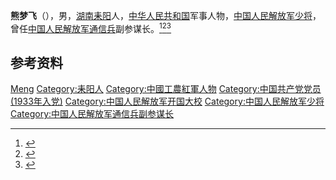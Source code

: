 {{Otheruses|other=名为熊梦飞的其他人物|熊梦飞}}

'''熊梦飞'''（{{bd|1912年||1995年}}），男，[[湖南|湖南]][[耒阳|耒阳]]人，[[中华人民共和国|中华人民共和国]]军事人物，[[中国人民解放军少将|中国人民解放军少将]]，曾任[[中国人民解放军通信兵|中国人民解放军通信兵]]副参谋长。<ref>{{Cite book|title=中国抗日战争人物大词典|author=刘景泉主编; 沈久泉, 王凯捷, 李卓副主编|publisher=天津大学出版社|year=1999|isbn=|location=|pages=}}</ref><ref>{{Cite book|title=中华军事人物大辞典|author=吴如蒿著; 陈策才, 张光彩, 赵功德等副主编|publisher=新华出版社|year=1989|isbn=|location=北京|pages=}}</ref><ref>{{Cite book|title=湖南百科全书|author=禹舜主编; 洪期钧副主编|publisher=岳麓书社|year=1999|isbn=|location=长沙|pages=}}</ref>

== 参考资料 ==
{{reflist}}

{{中国人物小作品}}

{{Authority control}}
{{DEFAULTSORT:Xiong熊}}
[[Category:熊姓|Meng]]
[[Category:耒阳人|Category:耒阳人]]
[[Category:中國工農紅軍人物|Category:中國工農紅軍人物]]
[[Category:中国共产党党员_(1933年入党)|Category:中国共产党党员 (1933年入党)]]
[[Category:中国人民解放军开国大校|Category:中国人民解放军开国大校]]
[[Category:中国人民解放军少将|Category:中国人民解放军少将]]
[[Category:中国人民解放军通信兵副参谋长|Category:中国人民解放军通信兵副参谋长]]